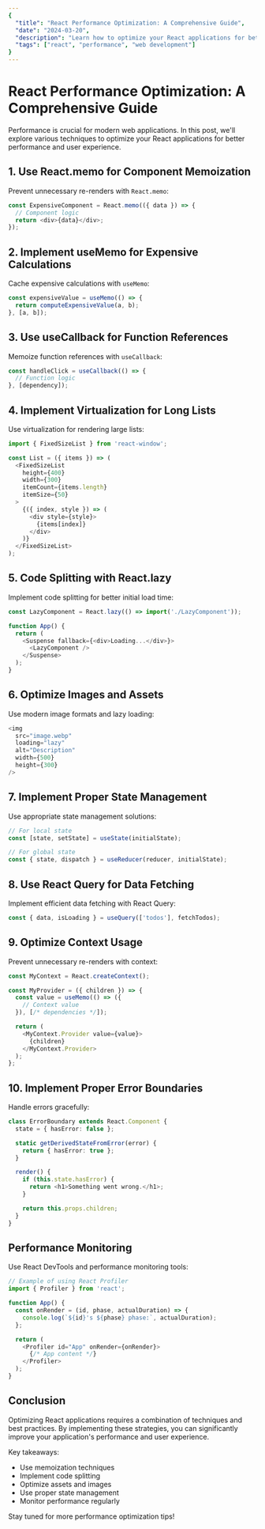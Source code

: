 ```yaml
---
{
  "title": "React Performance Optimization: A Comprehensive Guide",
  "date": "2024-03-20",
  "description": "Learn how to optimize your React applications for better performance and user experience.",
  "tags": ["react", "performance", "web development"]
}
---
```


# React Performance Optimization: A Comprehensive Guide

Performance is crucial for modern web applications. In this post, we'll explore various techniques to optimize your React applications for better performance and user experience.

## 1. Use React.memo for Component Memoization

Prevent unnecessary re-renders with `React.memo`:

```typescript
const ExpensiveComponent = React.memo(({ data }) => {
  // Component logic
  return <div>{data}</div>;
});
```

## 2. Implement useMemo for Expensive Calculations

Cache expensive calculations with `useMemo`:

```typescript
const expensiveValue = useMemo(() => {
  return computeExpensiveValue(a, b);
}, [a, b]);
```

## 3. Use useCallback for Function References

Memoize function references with `useCallback`:

```typescript
const handleClick = useCallback(() => {
  // Function logic
}, [dependency]);
```

## 4. Implement Virtualization for Long Lists

Use virtualization for rendering large lists:

```typescript
import { FixedSizeList } from 'react-window';

const List = ({ items }) => (
  <FixedSizeList
    height={400}
    width={300}
    itemCount={items.length}
    itemSize={50}
  >
    {({ index, style }) => (
      <div style={style}>
        {items[index]}
      </div>
    )}
  </FixedSizeList>
);
```

## 5. Code Splitting with React.lazy

Implement code splitting for better initial load time:

```typescript
const LazyComponent = React.lazy(() => import('./LazyComponent'));

function App() {
  return (
    <Suspense fallback={<div>Loading...</div>}>
      <LazyComponent />
    </Suspense>
  );
}
```

## 6. Optimize Images and Assets

Use modern image formats and lazy loading:

```typescript
<img
  src="image.webp"
  loading="lazy"
  alt="Description"
  width={500}
  height={300}
/>
```

## 7. Implement Proper State Management

Use appropriate state management solutions:

```typescript
// For local state
const [state, setState] = useState(initialState);

// For global state
const { state, dispatch } = useReducer(reducer, initialState);
```

## 8. Use React Query for Data Fetching

Implement efficient data fetching with React Query:

```typescript
const { data, isLoading } = useQuery(['todos'], fetchTodos);
```

## 9. Optimize Context Usage

Prevent unnecessary re-renders with context:

```typescript
const MyContext = React.createContext();

const MyProvider = ({ children }) => {
  const value = useMemo(() => ({
    // Context value
  }), [/* dependencies */]);

  return (
    <MyContext.Provider value={value}>
      {children}
    </MyContext.Provider>
  );
};
```

## 10. Implement Proper Error Boundaries

Handle errors gracefully:

```typescript
class ErrorBoundary extends React.Component {
  state = { hasError: false };

  static getDerivedStateFromError(error) {
    return { hasError: true };
  }

  render() {
    if (this.state.hasError) {
      return <h1>Something went wrong.</h1>;
    }

    return this.props.children;
  }
}
```

## Performance Monitoring

Use React DevTools and performance monitoring tools:

```typescript
// Example of using React Profiler
import { Profiler } from 'react';

function App() {
  const onRender = (id, phase, actualDuration) => {
    console.log(`${id}'s ${phase} phase:`, actualDuration);
  };

  return (
    <Profiler id="App" onRender={onRender}>
      {/* App content */}
    </Profiler>
  );
}
```

## Conclusion

Optimizing React applications requires a combination of techniques and best practices. By implementing these strategies, you can significantly improve your application's performance and user experience.

Key takeaways:
- Use memoization techniques
- Implement code splitting
- Optimize assets and images
- Use proper state management
- Monitor performance regularly

Stay tuned for more performance optimization tips! 